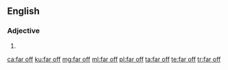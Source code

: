 ==English==

===Adjective===
{{head|en|adjective}}

# {{alternative spelling of|far-off|lang=en}}

[[ca:far off]]
[[ku:far off]]
[[mg:far off]]
[[ml:far off]]
[[pl:far off]]
[[ta:far off]]
[[te:far off]]
[[tr:far off]]
